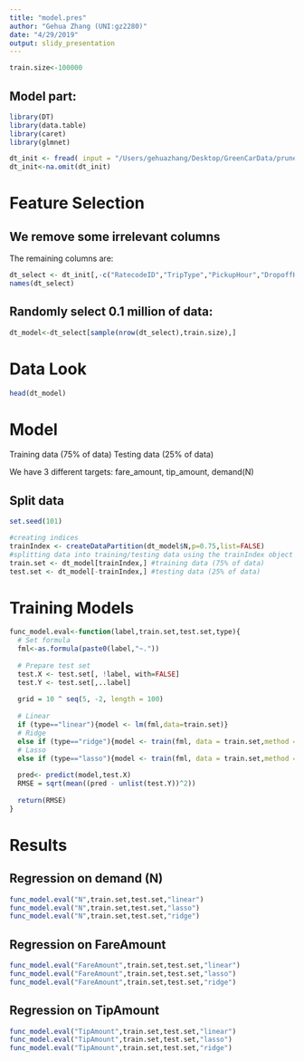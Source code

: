 ```yaml
---
title: "model.pres"
author: "Gehua Zhang (UNI:gz2280)"
date: "4/29/2019"
output: slidy_presentation
---
```


```r
train.size<-100000
```



## Model part:

```r
library(DT)
library(data.table)
library(caret)
library(glmnet)
```


```r
dt_init <- fread( input = "/Users/gehuazhang/Desktop/GreenCarData/pruned/pruned_green_cab.csv")
dt_init<-na.omit(dt_init)
```

# Feature Selection

## We remove some irrelevant columns

The remaining columns are:

```r
dt_select <- dt_init[,-c("RatecodeID","TripType","PickupHour","DropoffHour","PULocationID","DOLocationID","PaymentType","Weekday")]
names(dt_select)
```

## Randomly select 0.1 million of data:

```r
dt_model<-dt_select[sample(nrow(dt_select),train.size),]
```

# Data Look

```r
head(dt_model)
```

# Model

Training data (75% of data)
Testing data (25% of data)

We have 3 different targets:
fare_amount, tip_amount, demand(N)

## Split data

```r
set.seed(101)

#creating indices
trainIndex <- createDataPartition(dt_model$N,p=0.75,list=FALSE)
#splitting data into training/testing data using the trainIndex object
train.set <- dt_model[trainIndex,] #training data (75% of data)
test.set <- dt_model[-trainIndex,] #testing data (25% of data)
```

# Training Models

```r
func_model.eval<-function(label,train.set,test.set,type){
  # Set formula
  fml<-as.formula(paste0(label,"~."))
  
  # Prepare test set
  test.X <- test.set[, !label, with=FALSE] 
  test.Y <- test.set[,..label]
  
  grid = 10 ^ seq(5, -2, length = 100)
  
  # Linear
  if (type=="linear"){model <- lm(fml,data=train.set)}
  # Ridge
  else if (type=="ridge"){model <- train(fml, data = train.set,method = "glmnet",metric = "RMSE",tuneGrid = expand.grid(alpha = 0,lambda=grid))}
  # Lasso
  else if (type=="lasso"){model <- train(fml, data = train.set,method = "glmnet",metric = "RMSE",tuneGrid = expand.grid(alpha = 1,lambda=grid))}
  
  pred<- predict(model,test.X)
  RMSE = sqrt(mean((pred - unlist(test.Y))^2))
  
  return(RMSE)
}

```

# Results

## Regression on demand (N)

```r
func_model.eval("N",train.set,test.set,"linear")
func_model.eval("N",train.set,test.set,"lasso")
func_model.eval("N",train.set,test.set,"ridge")
```

## Regression on FareAmount

```r
func_model.eval("FareAmount",train.set,test.set,"linear")
func_model.eval("FareAmount",train.set,test.set,"lasso")
func_model.eval("FareAmount",train.set,test.set,"ridge")

```


## Regression on TipAmount

```r
func_model.eval("TipAmount",train.set,test.set,"linear")
func_model.eval("TipAmount",train.set,test.set,"lasso")
func_model.eval("TipAmount",train.set,test.set,"ridge")

```


